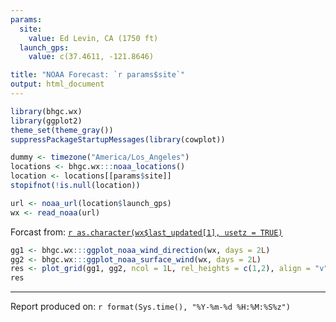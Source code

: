 ```yaml
---
params:
  site:
    value: Ed Levin, CA (1750 ft)
  launch_gps:
    value: c(37.4611, -121.8646)

title: "NOAA Forecast: `r params$site`"
output: html_document
---
```



```r
library(bhgc.wx)
library(ggplot2)
theme_set(theme_gray())
suppressPackageStartupMessages(library(cowplot))

dummy <- timezone("America/Los_Angeles")
locations <- bhgc.wx:::noaa_locations()
location <- locations[[params$site]]
stopifnot(!is.null(location))

url <- noaa_url(location$launch_gps)
wx <- read_noaa(url)
```

Forcast from: [`r as.character(wx$last_updated[1], usetz = TRUE)`](`r noaa_url(location$launch_gps, format = "html")`)  


```r
gg1 <- bhgc.wx:::ggplot_noaa_wind_direction(wx, days = 2L)
gg2 <- bhgc.wx:::ggplot_noaa_surface_wind(wx, days = 2L)
res <- plot_grid(gg1, gg2, ncol = 1L, rel_heights = c(1,2), align = "v")
res
```


---

<div class="footer">
Report produced on: `r format(Sys.time(), "%Y-%m-%d %H:%M:%S%z")`
</div>
